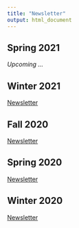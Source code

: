 ```yaml
---
title: "Newsletter"
output: html_document
---
```


## Spring 2021

*Upcoming ...*

## Winter 2021

[Newsletter](PDFS/W21.pdf)

## Fall 2020

[Newsletter](PDFS/F20.pdf)

## Spring 2020

[Newsletter](PDFS/S20.pdf)

## Winter 2020

[Newsletter](PDFS/W20.pdf)
